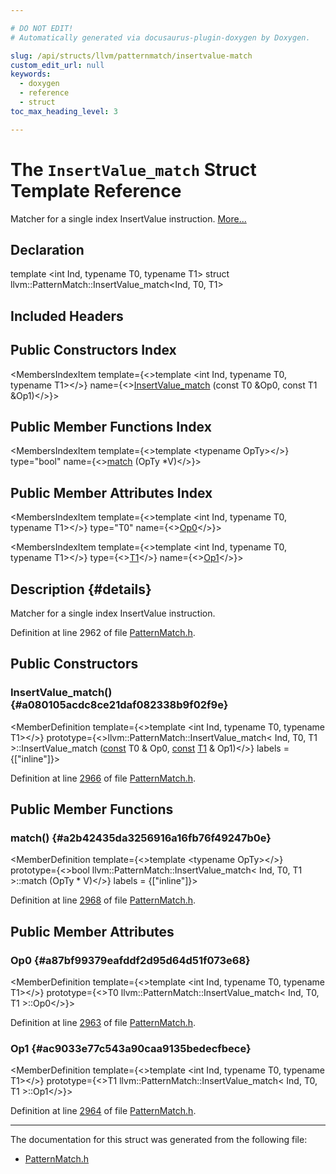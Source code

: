 ```yaml
---

# DO NOT EDIT!
# Automatically generated via docusaurus-plugin-doxygen by Doxygen.

slug: /api/structs/llvm/patternmatch/insertvalue-match
custom_edit_url: null
keywords:
  - doxygen
  - reference
  - struct
toc_max_heading_level: 3

---
```





# The `InsertValue_match` Struct Template Reference

<DoxygenPage pluginConfig={pluginConfig}>

Matcher for a single index InsertValue instruction. <a href="#details">More...</a>

## Declaration

<CodeBlock>template &lt;int Ind, typename T0, typename T1&gt;
struct llvm::PatternMatch::InsertValue_match&lt;Ind, T0, T1&gt;</CodeBlock>

## Included Headers

<IncludesList>
<IncludesListItem
  filePath="llvm/IR/PatternMatch.h"
  permalink="/docs/api/files/include/include/llvm/include/llvm/ir/patternmatch-h"
  isLocal="true" />
</IncludesList>

## Public Constructors Index

<MembersIndex>

<MembersIndexItem
  template={<>template &lt;int Ind, typename T0, typename T1&gt;</>}
  name={<><a href="#a080105acdc8ce21daf082338b9f02f9e">InsertValue&#95;match</a> (const T0 &amp;Op0, const T1 &amp;Op1)</>}>
</MembersIndexItem>

</MembersIndex>

## Public Member Functions Index

<MembersIndex>

<MembersIndexItem
  template={<>template &lt;typename OpTy&gt;</>}
  type="bool"
  name={<><a href="#a2b42435da3256916a16fb76f49247b0e">match</a> (OpTy &#42;V)</>}>
</MembersIndexItem>

</MembersIndex>

## Public Member Attributes Index

<MembersIndex>

<MembersIndexItem
  template={<>template &lt;int Ind, typename T0, typename T1&gt;</>}
  type="T0"
  name={<><a href="#a87bf99379eafddf2d95d64d51f073e68">Op0</a></>}>
</MembersIndexItem>

<MembersIndexItem
  template={<>template &lt;int Ind, typename T0, typename T1&gt;</>}
  type={<><a href="/docs/api/files/lib/lib/target/lib/target/mips/mips16isellowering-cpp/#ac16509a75e3d3fc46b9df1726be486ec">T1</a></>}
  name={<><a href="#ac9033e77c543a90caa9135bedecfbece">Op1</a></>}>
</MembersIndexItem>

</MembersIndex>

## Description {#details}

Matcher for a single index InsertValue instruction.

Definition at line 2962 of file <a href="/docs/api/files/include/include/llvm/include/llvm/ir/patternmatch-h">PatternMatch.h</a>.

<SectionDefinition>

## Public Constructors

### InsertValue&#95;match() {#a080105acdc8ce21daf082338b9f02f9e}

<MemberDefinition
  template={<>template &lt;int Ind, typename T0, typename T1&gt;</>}
  prototype={<>llvm::PatternMatch::InsertValue&#95;match&lt; Ind, T0, T1 &gt;::InsertValue&#95;match (<a href="/docs/api/files/lib/lib/target/lib/target/aarch64/aarch64promoteconstant-cpp/#a90f8350fecae261c25be85d38b451bff">const</a> T0 &amp; Op0, <a href="/docs/api/files/lib/lib/target/lib/target/aarch64/aarch64promoteconstant-cpp/#a90f8350fecae261c25be85d38b451bff">const</a> <a href="/docs/api/files/lib/lib/target/lib/target/mips/mips16isellowering-cpp/#ac16509a75e3d3fc46b9df1726be486ec">T1</a> &amp; Op1)</>}
  labels = {["inline"]}>

Definition at line <a href="/docs/api/files/include/include/llvm/include/llvm/ir/patternmatch-h/#l02966">2966</a> of file <a href="/docs/api/files/include/include/llvm/include/llvm/ir/patternmatch-h">PatternMatch.h</a>.
</MemberDefinition>

</SectionDefinition>

<SectionDefinition>

## Public Member Functions

### match() {#a2b42435da3256916a16fb76f49247b0e}

<MemberDefinition
  template={<>template &lt;typename OpTy&gt;</>}
  prototype={<>bool llvm::PatternMatch::InsertValue&#95;match&lt; Ind, T0, T1 &gt;::match (OpTy &#42; V)</>}
  labels = {["inline"]}>

Definition at line <a href="/docs/api/files/include/include/llvm/include/llvm/ir/patternmatch-h/#l02968">2968</a> of file <a href="/docs/api/files/include/include/llvm/include/llvm/ir/patternmatch-h">PatternMatch.h</a>.
</MemberDefinition>

</SectionDefinition>

<SectionDefinition>

## Public Member Attributes

### Op0 {#a87bf99379eafddf2d95d64d51f073e68}

<MemberDefinition
  template={<>template &lt;int Ind, typename T0, typename T1&gt;</>}
  prototype={<>T0 llvm::PatternMatch::InsertValue&#95;match&lt; Ind, T0, T1 &gt;::Op0</>}>

Definition at line <a href="/docs/api/files/include/include/llvm/include/llvm/ir/patternmatch-h/#l02963">2963</a> of file <a href="/docs/api/files/include/include/llvm/include/llvm/ir/patternmatch-h">PatternMatch.h</a>.
</MemberDefinition>

### Op1 {#ac9033e77c543a90caa9135bedecfbece}

<MemberDefinition
  template={<>template &lt;int Ind, typename T0, typename T1&gt;</>}
  prototype={<>T1 llvm::PatternMatch::InsertValue&#95;match&lt; Ind, T0, T1 &gt;::Op1</>}>

Definition at line <a href="/docs/api/files/include/include/llvm/include/llvm/ir/patternmatch-h/#l02964">2964</a> of file <a href="/docs/api/files/include/include/llvm/include/llvm/ir/patternmatch-h">PatternMatch.h</a>.
</MemberDefinition>

</SectionDefinition>

<hr/>

The documentation for this struct was generated from the following file:

<ul>
<li><a href="/docs/api/files/include/include/llvm/include/llvm/ir/patternmatch-h">PatternMatch.h</a></li>
</ul>

</DoxygenPage>
